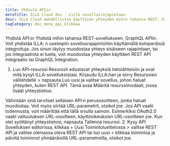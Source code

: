 ```yaml
---
title: Yhdistä APIin
metaTitle: ILLA Cloud doc - Liitä sovellusrajapintaan
desc: ILLA Cloud mahdollistaa käyttäjän yhteyden mihin tahansa REST, GraphQL API
tagCategory: doc_menu_api_klikkaa
---
```


Yhdistä API:in
Yhdistä mihin tahansa REST-sovellukseen, GraphQL APIin.
Voit yhdistää ILLA: n useimpiin sovellusrajapintoihin käyttämällä kotoperäisiä integroituja. Jos sinun täytyy muodostaa yhteys sisäiseen rajapintaan, tai jos integraatiota ei tueta, voit muodostaa yhteyden käyttäen REST API integraatio tai GraphQL Integration.

1.  Luo API-resurssi 
    Resurssit edustavat yhteyksiä tietolähteisiin ja ovat mitä kysyt ILLA-sovelluksistasi. Kirjaudu ILLA:han ja siirry Resurssien välilehdelle > napsauta Luo uusi ja valitse sovellus, johon haluat yhteyden, kuten REST API. Tämä avaa Määritä resurssimodaali, jossa lisäät yhteystietosi.

Vähintään sinä tarvitset sellaisen API:n perusosoitteen, jonka haluat muodostaa. Voit myös siirtää URL-parametrit, otsikot jne. Jos API vaatii todennusta, voit määrittää että tällä sivulla samoin. Esimerkiksi OAuth2.0 vaatii valtuutuksen URL-osoitteen, käyttöoikeuksien URL-osoitteen jne. Kun olet syöttänyt yhteystietosi, napsauta Tallenna resurssi. 
2\. Kysy API
Sovelluksen editorissa, klikkaa + Uusi Toimintoluettelossa > valitse REST API ja valitse olemassa oleva REST API tai luo uusi > klikkaa toimintoa ja päivitä toiminnot ylimääräisillä URL-parametreilla, otsikot jne.
